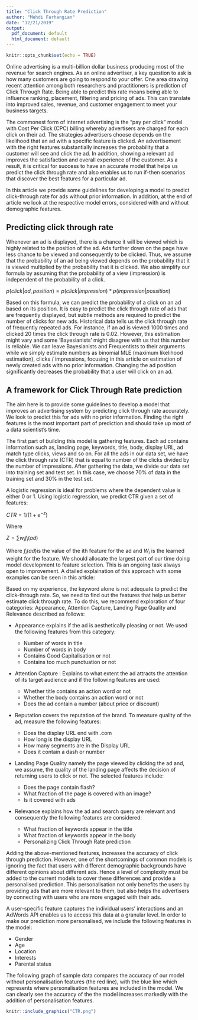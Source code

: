 ```yaml
---
title: "Click Through Rate Prediction"
author: "Mehdi Farhangian"
date: "12/21/2019"
output:
  pdf_document: default
  html_document: default
---
```


```r
knitr::opts_chunk$set(echo = TRUE)
```

Online advertising is a multi-billion dollar business producing most of the revenue for search engines. As an online advertiser, a key question to ask is how many customers are going to respond to your offer. One area drawing recent attention among both researchers and practitioners is prediction of Click Through Rate. Being able to predict this rate means being able to influence ranking, placement, filtering and pricing of ads. This can translate into improved sales, revenue, and customer engagement to meet your business targets.

The commonest form of internet advertising is the "pay per click" model with Cost Per Click (CPC) billing whereby advertisers are charged for each click on their ad. The strategies advertisers choose depends on the likelihood that an ad with a specific feature is clicked. An advertisement with the right features substantially increases the probability that a customer will see and click the ad. In addition, showing a relevant ad improves the satisfaction and overall experience of the customer. As a result, it is critical for success to have an accurate model that helps us predict the click through rate and also enables us to run if-then scenarios that discover the best features for a particular ad.

In this article we provide some guidelines for developing a model to predict click-through rate for ads without prior information. In addition, at the end of article we look at the respective model errors, considered with and without demographic features.

##  Predicting click through rate

Whenever an ad is displayed, there is a chance it will be viewed which is highly related to the position of the ad. Ads further down on the page have less chance to be viewed and consequently to be clicked. Thus, we assume that the probability of an ad being viewed depends on the probability that it is viewed multiplied by the probability that it is clicked. We also simplify our formula by assuming that the probability of a view (impression) is independent of the probability of a click.

$p(click | ad, position) = p(click|impression) * p(impression|possition)$

Based on this formula, we can predict the probability of a click on an ad based on its position. It is easy to predict the click through rate of ads that are frequently displayed, but subtle methods are required to predict the number of clicks for new ads. Historical data tells us the click through rate of frequently repeated ads. For instance, if an ad is viewed 1000 times and clicked 20 times the click through rate is 0.02. However, this estimation might vary and some 'Bayesianists' might disagree with us that this number is reliable. We can leave Bayesianists and Frequentists to their arguments while we simply estimate numbers as binomial MLE (maximum likelihood estimation), clicks / impressions, focusing in this article on estimation of newly created ads with no prior information. Changing the ad position significantly decreases the probability that a user will click on an ad.

## A framework for Click Through Rate prediction

The aim here is to provide some guidelines to develop a model that improves an advertising system by predicting click through rate accurately. We look to predict this for ads with no prior information. Finding the right features is the most important part of prediction and should take up most of a data scientist's time.

The first part of building this model is gathering features. Each ad contains information such as, landing page, keywords, title, body, display URL, ad match type clicks, views and so on. For all the ads in our data set, we have the click through rate (CTR) that is equal to number of the clicks divided by the number of impressions. After gathering the data, we divide our data set into training set and test set. In this case, we choose 70% of data in the training set and 30% in the test set.

A logistic regression is ideal for problems where the dependent value is either 0 or 1. Using logistic regression, we predict CTR given a set of features:


$CTR = 1 / (1 + e^{-z})$

Where

 $Z = \sum w_i f_i (ad)$
 


Where $f_i (ad)$is the value of the ith feature for the ad and $W_i$ is the learned weight for the feature. We should allocate the largest part of our time doing model development to feature selection. This is an ongoing task always open to improvement. A dtailed explaination of this approach with some examples can be seen in this article:


Based on my experience, the keyword alone is not adequate to predict the click-through rate. So, we need to find out the features that help us better estimate click through rate. To do this, we recommend exploration of four categories: Appearance, Attention Capture, Landing Page Quality and Relevance described as follows:

* Appearance explains if the ad is aesthetically pleasing or not. We used the following features from this category:
  * Number of words in title 
  * Number of words in body
  * Contains Good Capitalisation or not 
  * Contains too much punctuation or not

* Attention Capture : Explains to what extent the ad attracts the attention of its target audience and if the following features are used:
  * Whether title contains an action word or not
  * Whether the body contains an action word or not
  * Does the ad contain a number (about price or discount)

* Reputation covers the reputation of the brand. To measure quality of the ad, measure the following features:
  * Does the display URL end with .com
  * How long is the display URL
  * How many segments are in the Display URL
  * Does it contain a dash or number

* Landing Page Quality namely the page viewed by clicking the ad and, we assume, the quality of the landing page affects the decision of returning users to click or not. The selected features include:

   * Does the page contain flash?
   * What fraction of the page is covered with an image?
   * Is it covered with ads

* Relevance explains how the ad and search query are relevant and consequently the following features are considered:
  * What fraction of keywords appear in the title
  * What fraction of keywords appear in the body
  * Personalizing Click Through Rate prediction

Adding the above-mentioned features, increases the accuracy of click through prediction. However, one of the shortcomings of common models is ignoring the fact that users with different demographic backgrounds have different opinions about different ads. Hence a level of complexity must be added to the current models to cover these differences and provide a personalised prediction. This personalisation not only benefits the users by providing ads that are more relevant to them, but also helps the advertisers by connecting with users who are more engaged with their ads.

A user-specific feature captures the individual users’ interactions and an AdWords API enables us to access this data at a granular level. In order to make our prediction more personalised, we include the following features in the model:

* Gender
* Age
* Location
* Interests
* Parental status

The following graph of sample data compares the accuracy of our model without personalisation features (the red line), with the blue line which represents where personalisation features are included in the model. We can clearly see the accuracy of the the model increases markedly with the addition of personalisation features.

```r
knitr::include_graphics("CTR.png")
```

